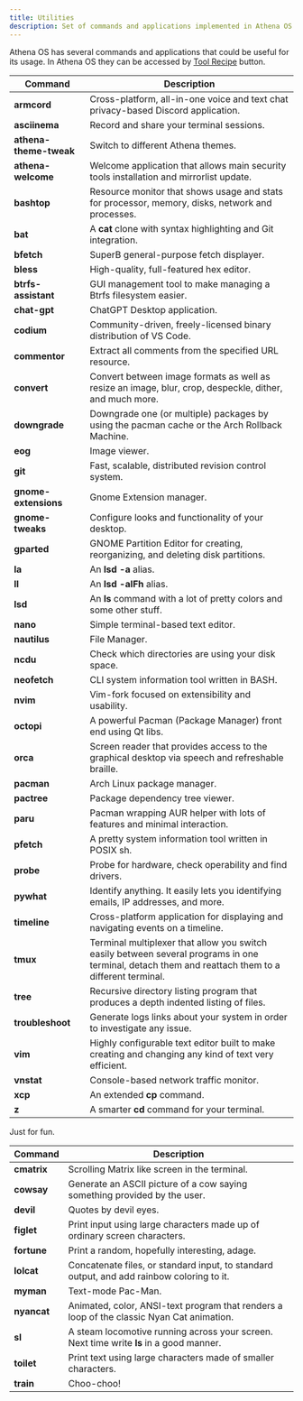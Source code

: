 ```yaml
---
title: Utilities
description: Set of commands and applications implemented in Athena OS.
---
```


Athena OS has several commands and applications that could be useful for its usage. In Athena OS they can be accessed by [Tool Recipe](http://localhost:3000/en/resources/athena-welcome/#tool-recipe) button. 

| Command | Description |
| ------- | ----------- |
| **armcord** | Cross-platform, all-in-one voice and text chat privacy-based Discord application. |
| **asciinema** | Record and share your terminal sessions. |
| **athena-theme-tweak** | Switch to different Athena themes. |
| **athena-welcome** | Welcome application that allows main security tools installation and mirrorlist update. |
| **bashtop** | Resource monitor that shows usage and stats for processor, memory, disks, network and processes. |
| **bat** | A **cat** clone with syntax highlighting and Git integration. |
| **bfetch** | SuperB general-purpose fetch displayer. |
| **bless** | High-quality, full-featured hex editor. |
| **btrfs-assistant** | GUI management tool to make managing a Btrfs filesystem easier. |
| **chat-gpt** | ChatGPT Desktop application. |
| **codium** |  Community-driven, freely-licensed binary distribution of VS Code. |
| **commentor** | Extract all comments from the specified URL resource. |
| **convert** | Convert between image formats as well as resize an image, blur, crop, despeckle, dither, and much more. |
| **downgrade** | Downgrade one (or multiple) packages by using the pacman cache or the Arch Rollback Machine. |
| **eog** | Image viewer. |
| **git** | Fast, scalable, distributed revision control system. |
| **gnome-extensions** | Gnome Extension manager. |
| **gnome-tweaks** | Configure looks and functionality of your desktop. |
| **gparted** | GNOME Partition Editor for creating, reorganizing, and deleting disk partitions. |
| **la** | An **lsd -a** alias. |
| **ll** | An **lsd -alFh** alias. |
| **lsd** | An **ls** command with a lot of pretty colors and some other stuff. |
| **nano** | Simple terminal-based text editor. |
| **nautilus** | File Manager. |
| **ncdu** | Check which directories are using your disk space. |
| **neofetch** | CLI system information tool written in BASH. |
| **nvim** | Vim-fork focused on extensibility and usability. |
| **octopi** | A powerful Pacman (Package Manager) front end using Qt libs. |
| **orca** | Screen reader that provides access to the graphical desktop via speech and refreshable braille. |
| **pacman** | Arch Linux package manager. |
| **pactree** | Package dependency tree viewer. |
| **paru** | Pacman wrapping AUR helper with lots of features and minimal interaction. |
| **pfetch** | A pretty system information tool written in POSIX sh. |
| **probe** | Probe for hardware, check operability and find drivers. |
| **pywhat** | Identify anything. It easily lets you identifying emails, IP addresses, and more. |
| **timeline** | Cross-platform application for displaying and navigating events on a timeline. |
| **tmux** | Terminal multiplexer that allow you switch easily between several programs in one terminal, detach them and reattach them to a different terminal. |
| **tree** | Recursive directory listing program that produces a depth indented listing of files. |
| **troubleshoot** | Generate logs links about your system in order to investigate any issue. |
| **vim** | Highly configurable text editor built to make creating and changing any kind of text very efficient. |
| **vnstat** | Console-based network traffic monitor. |
| **xcp** | An extended **cp** command. |
| **z** | A smarter **cd** command for your terminal. |

Just for fun.

| Command | Description |
| ------- | ----------- |
| **cmatrix** | Scrolling Matrix like screen in the terminal. |
| **cowsay** | Generate an ASCII picture of a cow saying something provided by the user. |
| **devil** | Quotes by devil eyes. |
| **figlet** | Print input using large characters made up of ordinary screen characters. |
| **fortune** | Print a random, hopefully interesting, adage. |
| **lolcat** | Concatenate files, or standard input, to standard output, and add rainbow coloring to it. |
| **myman** | Text-mode Pac-Man. |
| **nyancat** | Animated, color, ANSI-text program that renders a loop of the classic Nyan Cat animation. |
| **sl** | A steam locomotive running across your screen. Next time write **ls** in a good manner. |
| **toilet** | Print text using large characters made of smaller characters. |
| **train** | Choo-choo! |